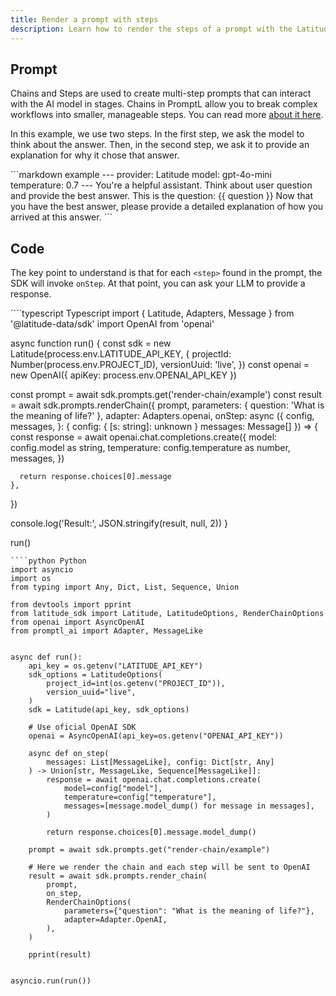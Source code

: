 ```yaml
---
title: Render a prompt with steps
description: Learn how to render the steps of a prompt with the Latitude SDK
---
```


## Prompt

Chains and Steps are used to create multi-step prompts that can interact with the AI model in stages. Chains in PromptL allow you to break complex workflows into smaller, manageable steps. You can read more [about it here](/promptl/advanced/chains#chains-and-steps).

In this example, we use two steps. In the first step, we ask the model to think about the answer. Then, in the second step, we ask it to provide an explanation for why it chose that answer.

<CodeGroup>
```markdown example
---
provider: Latitude
model: gpt-4o-mini
temperature: 0.7
---

<step>
  You're a helpful assistant. Think about user question and provide the best answer.
  This is the question:
  {{ question }}
</step>

<step>
  Now that you have the best answer, please provide a detailed explanation of how you arrived at this answer.
</step>
```
</CodeGroup>

## Code

The key point to understand is that for each `<step>` found in the prompt, the SDK will invoke `onStep`. At that point, you can ask your LLM to provide a response.

<CodeGroup>
````typescript Typescript
import { Latitude, Adapters, Message } from '@latitude-data/sdk'
import OpenAI from 'openai'

async function run() {
  const sdk = new Latitude(process.env.LATITUDE_API_KEY, {
    projectId: Number(process.env.PROJECT_ID),
    versionUuid: 'live',
  })
  const openai = new OpenAI({ apiKey: process.env.OPENAI_API_KEY })

  const prompt = await sdk.prompts.get('render-chain/example')
  const result = await sdk.prompts.renderChain({
    prompt,
    parameters: { question: 'What is the meaning of life?' },
    adapter: Adapters.openai,
    onStep: async ({
      config,
      messages,
    }: {
      config: { [s: string]: unknown }
      messages: Message[]
    }) => {
      const response = await openai.chat.completions.create({
        model: config.model as string,
        temperature: config.temperature as number,
        messages,
      })

      return response.choices[0].message
    },
  })

  console.log('Result:', JSON.stringify(result, null, 2))
}

run()
````
````python Python
import asyncio
import os
from typing import Any, Dict, List, Sequence, Union

from devtools import pprint
from latitude_sdk import Latitude, LatitudeOptions, RenderChainOptions
from openai import AsyncOpenAI
from promptl_ai import Adapter, MessageLike


async def run():
    api_key = os.getenv("LATITUDE_API_KEY")
    sdk_options = LatitudeOptions(
        project_id=int(os.getenv("PROJECT_ID")),
        version_uuid="live",
    )
    sdk = Latitude(api_key, sdk_options)

    # Use oficial OpenAI SDK
    openai = AsyncOpenAI(api_key=os.getenv("OPENAI_API_KEY"))

    async def on_step(
        messages: List[MessageLike], config: Dict[str, Any]
    ) -> Union[str, MessageLike, Sequence[MessageLike]]:
        response = await openai.chat.completions.create(
            model=config["model"],
            temperature=config["temperature"],
            messages=[message.model_dump() for message in messages],
        )

        return response.choices[0].message.model_dump()

    prompt = await sdk.prompts.get("render-chain/example")

    # Here we render the chain and each step will be sent to OpenAI
    result = await sdk.prompts.render_chain(
        prompt,
        on_step,
        RenderChainOptions(
            parameters={"question": "What is the meaning of life?"},
            adapter=Adapter.OpenAI,
        ),
    )

    pprint(result)


asyncio.run(run())
````
</CodeGroup>
